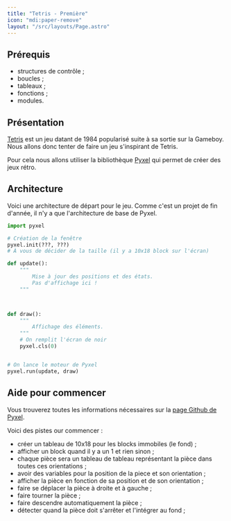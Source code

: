 ```yaml
---
title: "Tetris - Première"
icon: "mdi:paper-remove"
layout: "/src/layouts/Page.astro"
---
```


## Prérequis

  * structures de contrôle ;
  * boucles ;
  * tableaux ;
  * fonctions ;
  * modules.

## Présentation

[Tetris](https://fr.wikipedia.org/wiki/Tetris) est un jeu datant de 1984
popularisé suite à sa sortie sur la Gameboy. Nous allons donc tenter de faire
un jeu s'inspirant de Tetris.

Pour cela nous allons utiliser la bibliothèque
[Pyxel](https://github.com/kitao/pyxel) qui permet de créer des jeux rétro.

## Architecture

Voici une architecture de départ pour le jeu. Comme c'est un projet de fin
d'année, il n'y a que l'architecture de base de Pyxel.

```python
import pyxel

# Création de la fenêtre
pyxel.init(???, ???)
# À vous de décider de la taille (il y a 10x18 block sur l'écran)

def update():
    """
        Mise à jour des positions et des états.
        Pas d'affichage ici !
    """



def draw():
    """
        Affichage des éléments.
    """
    # On remplit l'écran de noir
    pyxel.cls(0)


# On lance le moteur de Pyxel
pyxel.run(update, draw)
```

## Aide pour commencer

Vous trouverez toutes les informations nécessaires sur la [page Github de
Pyxel](https://github.com/kitao/pyxel).

Voici des pistes our commencer :

  * créer un tableau de 10x18 pour les blocks immobiles (le fond) ;
  * afficher un block quand il y a un 1 et rien sinon ;
  * chaque pièce sera un tableau de tableau représentant la pièce dans toutes ces orientations ;
  * avoir des variables pour la position de la piece et son orientation ;
  * afficher la pièce en fonction de sa position et de son orientation ;
  * faire se déplacer la pièce à droite et à gauche ;
  * faire tourner la pièce ;
  * faire descendre automatiquement la pièce ;
  * détecter quand la pièce doit s'arrêter et l'intégrer au fond ;